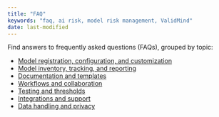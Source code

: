 ```yaml
---
title: "FAQ"
keywords: "faq, ai risk, model risk management, ValidMind"
date: last-modified
---
```


Find answers to frequently asked questions (FAQs), grouped by topic:

- [Model registration, configuration, and customization](faq-models.qmd)
- [Model inventory, tracking, and reporting](faq-inventory.qmd)
- [Documentation and templates](faq-documentation.qmd)
- [Workflows and collaboration](faq-workflows.qmd)
- [Testing and thresholds](faq-testing.qmd)
- [Integrations and support](faq-integrations.qmd)
- [Data handling and privacy](faq-privacy.qmd)
